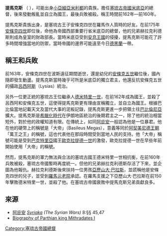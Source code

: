 '''提馬克斯''' （ {{bd|?||前160年|catIdx=A}}），可能出身[[小亞細亞|小亞細亞]][[米利都|米利都]]的貴族，擔任[[塞琉古帝國|塞琉古帝國]][[米底亞|米底亞]]的總督，後來發動叛亂並自立為國王，最後兵敗被殺。稱王時間前162年—前160年。

提馬克斯貴族出身，是塞琉古王子安條克四世在羅馬作人質時的好友。在前175年[[安條克四世|安條克四世]]即位後，命他為帝國西部重要行省米底亞的總督，他的兄弟赫拉克利德斯則成為皇室的財政部長。當時米底亞受到[[安息王國|安息王國]]的侵擾，提馬克斯可能花了許多時間增強當地的防禦，當時帝國的邊界可能遠至今日[[德黑蘭|德黑蘭]]一帶。

==稱王和兵敗==
前163年，安條克四世在波斯遠征期間逝世，還是幼兒的[[安條克五世|安條克五世]]繼位後，國內隨即發生動盪。提馬克斯當時幾乎可所是米底亞的獨立君主，他還反抗安條克五世的攝政[[呂西阿斯_(大臣)|呂西阿斯]]（Lysias）統治。

另外一位更正統的塞琉古王位繼承人[[德米特里一世_(塞琉古帝國)|德米特里一世]]，在前162年成為國王，並殺了呂西阿和安條克五世，這使得提馬克斯更有理由宣稱獨立，並自立為國王。根據巴比倫當地記載天文及當代大事的泥板記錄，提馬克斯更進一步把領土往[[巴比倫尼亞|巴比倫尼亞]]擴大。提馬克斯是[[希臘化時代|希臘化時代]]在伊朗地區統治的後期君主之一，除了他的統治相當短外，對於他的政權知道有限。在傳統上，如同[[阿庇安|阿庇安]]一般認為他是一位暴君。他在他的硬幣上的稱號是「大帝」（Basileus Megas），意義等同於[[阿契美尼德王朝|阿契美尼德王朝]]「萬王之王」的稱號，這也代表他在那段時間受到當地人民的支持。他「大帝」稱號可能是受到[[希臘-巴克特里亞王國|巴克特里亞]]國王[[歐克拉提德一世|歐克拉提德一世]]的激發，歐克拉提德一世在早些年前開始使用「大帝」的稱號。 

然而，提馬克斯的軍力無法與合法的塞琉古國王德米特里一世相抗衡，在前160年兵敗被殺，塞琉古帝國暫時再度統一。但他的兄弟赫拉克利德斯存活了下來，並企圖為他報仇。赫拉克利德斯後來扶持一位男孩[[亞歷山大·巴拉斯|亞歷山大·巴拉斯]]，並謊稱他是安條克四世的兒子，並受到[[羅馬元老院|羅馬元老院]]承認。在羅馬支援之下亞歷山大·巴拉斯在前150年擊敗德米特里一世，並殺了他。在塞琉古帝國衰敗中提馬克斯兄弟貢獻良多。

== 來源 ==
*[[阿庇安|阿庇安]] ''[http://www.livius.org/ap-ark/appian/appian_syriaca_00.html Syriaka] {{Wayback|url=http://www.livius.org/ap-ark/appian/appian_syriaca_00.html |date=20151119142414 }} (The Syrian Wars)'' 8:§§ 45,47
*[http://www.parthia.com/mithradates1.htm  Biography of Parthian king Mithradates I] {{Wayback|url=http://www.parthia.com/mithradates1.htm |date=20210304011251 }} 

{{start box}}
{{succession box|title=米底亞國王|before=[[安條克五世|安條克五世]]|after=[[德米特里一世_(塞琉古帝國)|德米特里一世]]|years=前162年–前160年 }}
{{end box}}

[[Category:塞琉古帝國總督|Category:塞琉古帝國總督]]